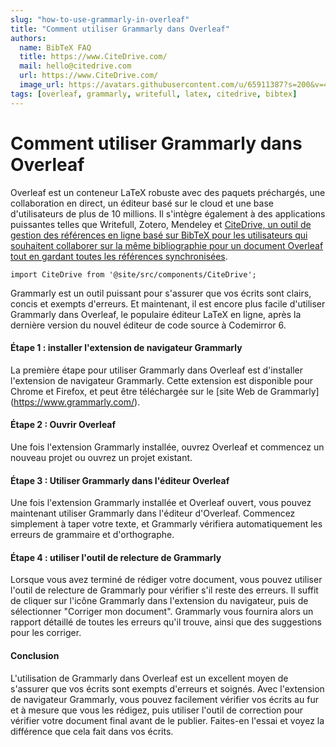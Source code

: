 ```yaml
---
slug: "how-to-use-grammarly-in-overleaf"
title: "Comment utiliser Grammarly dans Overleaf"
authors:
  name: BibTeX FAQ
  title: https://www.CiteDrive.com/
  mail: hello@citedrive.com
  url: https://www.CiteDrive.com/
  image_url: https://avatars.githubusercontent.com/u/65911387?s=200&v=4
tags: [overleaf, grammarly, writefull, latex, citedrive, bibtex]
---
```


# Comment utiliser Grammarly dans Overleaf

Overleaf est un conteneur LaTeX robuste avec des paquets préchargés, une collaboration en direct, un éditeur basé sur le cloud et une base d'utilisateurs de plus de 10 millions. Il s'intègre également à des applications puissantes telles que Writefull, Zotero, Mendeley et [CiteDrive, un outil de gestion des références en ligne basé sur BibTeX pour les utilisateurs qui souhaitent collaborer sur la même bibliographie pour un document Overleaf tout en gardant toutes les références synchronisées](https://www.overleaf.com/blog/better-bibliography-management-with-overleaf-citedrive-and-bibtex-biblatex).


```mdx-code-block
import CiteDrive from '@site/src/components/CiteDrive';
```
<CiteDrive /> 

Grammarly est un outil puissant pour s'assurer que vos écrits sont clairs, concis et exempts d'erreurs. Et maintenant, il est encore plus facile d'utiliser Grammarly dans Overleaf, le populaire éditeur LaTeX en ligne, après la dernière version du nouvel éditeur de code source à Codemirror 6. 

#### Étape 1 : installer l'extension de navigateur Grammarly

La première étape pour utiliser Grammarly dans Overleaf est d'installer l'extension de navigateur Grammarly. Cette extension est disponible pour Chrome et Firefox, et peut être téléchargée sur le [site Web de Grammarly] (https://www.grammarly.com/).

#### Étape 2 : Ouvrir Overleaf

Une fois l'extension Grammarly installée, ouvrez Overleaf et commencez un nouveau projet ou ouvrez un projet existant.

#### Étape 3 : Utiliser Grammarly dans l'éditeur Overleaf

Une fois l'extension Grammarly installée et Overleaf ouvert, vous pouvez maintenant utiliser Grammarly dans l'éditeur d'Overleaf. Commencez simplement à taper votre texte, et Grammarly vérifiera automatiquement les erreurs de grammaire et d'orthographe.

#### Étape 4 : utiliser l'outil de relecture de Grammarly

Lorsque vous avez terminé de rédiger votre document, vous pouvez utiliser l'outil de relecture de Grammarly pour vérifier s'il reste des erreurs. Il suffit de cliquer sur l'icône Grammarly dans l'extension du navigateur, puis de sélectionner "Corriger mon document". Grammarly vous fournira alors un rapport détaillé de toutes les erreurs qu'il trouve, ainsi que des suggestions pour les corriger.

#### Conclusion

L'utilisation de Grammarly dans Overleaf est un excellent moyen de s'assurer que vos écrits sont exempts d'erreurs et soignés. Avec l'extension de navigateur Grammarly, vous pouvez facilement vérifier vos écrits au fur et à mesure que vous les rédigez, puis utiliser l'outil de correction pour vérifier votre document final avant de le publier. Faites-en l'essai et voyez la différence que cela fait dans vos écrits.
